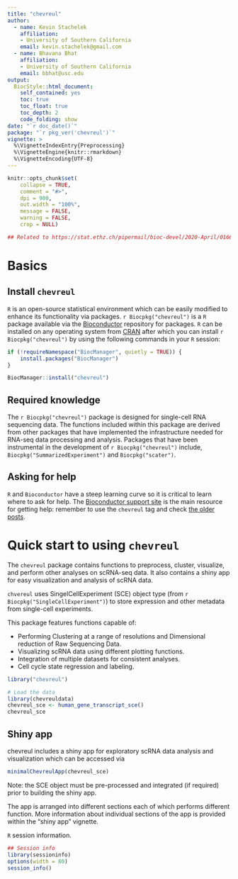 ```yaml
---
title: "chevreul"
author: 
  - name: Kevin Stachelek
    affiliation:
    - University of Southern California   
    email: kevin.stachelek@gmail.com
  - name: Bhavana Bhat
    affiliation:
    - University of Southern California   
    email: bbhat@usc.edu
output: 
  BiocStyle::html_document:
    self_contained: yes
    toc: true
    toc_float: true
    toc_depth: 2
    code_folding: show
date: "`r doc_date()`"
package: "`r pkg_ver('chevreul')`"
vignette: >
  %\VignetteIndexEntry{Preprocessing}
  %\VignetteEngine{knitr::rmarkdown}
  %\VignetteEncoding{UTF-8}  
---
```


```r
knitr::opts_chunk$set(
    collapse = TRUE,
    comment = "#>",
    dpi = 900,
    out.width = "100%",
    message = FALSE,
    warning = FALSE,
    crop = NULL)

## Related to https://stat.ethz.ch/pipermail/bioc-devel/2020-April/016656.html
```


# Basics

## Install `chevreul`

`R` is an open-source statistical environment which can be easily modified 
to enhance its functionality via packages. `r Biocpkg("chevreul")` is a `R` 
package available via the [Bioconductor](http://bioconductor.org) repository 
for packages. `R` can be installed on any operating system from 
[CRAN](https://cran.r-project.org/) after which you can install 
`r Biocpkg("chevreul")` by using the following commands in your `R` session:

```r
if (!requireNamespace("BiocManager", quietly = TRUE)) {
    install.packages("BiocManager")
}

BiocManager::install("chevreul")

```

## Required knowledge

The `r Biocpkg("chevreul")` package is designed for single-cell RNA sequencing
 data. The functions included within this package are derived from other 
 packages that have implemented the infrastructure needed for RNA-seq data
  processing and analysis. Packages that have been instrumental in the 
  development of `r Biocpkg("chevreul")` include, 
  `Biocpkg("SummarizedExperiment")` and `Biocpkg("scater")`.

## Asking for help

`R` and `Bioconductor` have a steep learning curve so it is critical to 
learn where to ask for help. The 
[Bioconductor support site](https://support.bioconductor.org/) is the main 
resource for getting help: remember to use the `chevreul` tag and check 
[the older posts](https://support.bioconductor.org/tag/chevreul/). 


# Quick start to using `chevreul`

The `chevreul` package contains functions to preprocess, cluster, visualize, and 
perform other analyses on scRNA-seq data. It also contains a shiny app for easy 
visualization and analysis of scRNA data.

`chvereul` uses SingelCellExperiment (SCE) object type 
(from `r Biocpkg("SingleCellExperiment")`) 
to store expression and other metadata from single-cell experiments. 

This package features functions capable of:

* Performing Clustering at a range of resolutions and Dimensional 
reduction of Raw Sequencing Data.
* Visualizing scRNA data using different plotting functions.
* Integration of multiple datasets for consistent analyses. 
* Cell cycle state regression and labeling.

```r

library("chevreul")

# Load the data
library(chevreuldata)
chevreul_sce <- human_gene_transcript_sce()
chevreul_sce
```


## Shiny app

chevreul includes a shiny app for exploratory scRNA data analysis and 
visualization which can be accessed via

```r

minimalChevreulApp(chevreul_sce)

```

Note: the SCE object must be pre-processed and integrated (if required) 
prior to building the shiny app.

The app is arranged into different sections each of which performs 
different function. More information about individual sections of the 
app is provided within the "shiny app" vignette. 

`R` session information.

```r
## Session info
library(sessioninfo)
options(width = 80)
session_info()
```


